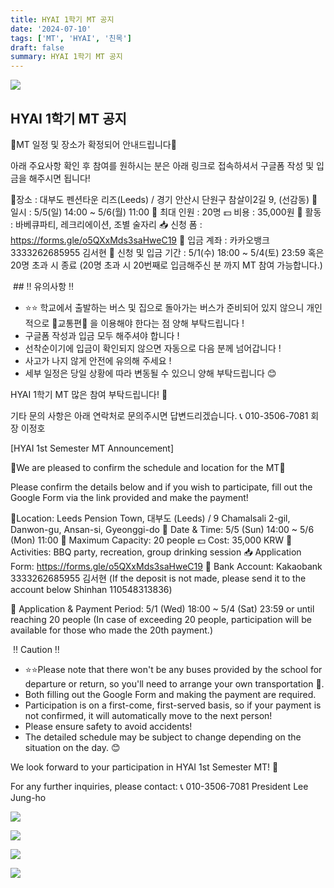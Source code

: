 ```yaml
---
title: HYAI 1학기 MT 공지
date: '2024-07-10'
tags: ['MT', 'HYAI', '친목']
draft: false
summary: HYAI 1학기 MT 공지
---
```


![](/static/images/2024-1/mt/00.png)

## HYAI 1학기 MT 공지

🔅MT 일정 및 장소가 확정되어 안내드립니다🔅

아래 주요사항 확인 후 참여를 원하시는 분은 아래 링크로 접속하셔서 구글폼 작성 및 입금을 해주시면 됩니다!

📍장소 : 대부도 펜션타운 리즈(Leeds) / 경기 안산시 단원구 참살이2길 9, (선감동)
📆 일시 : 5/5(일) 14:00 ~ 5/6(월) 11:00
👥 최대 인원 : 20명
💵 비용 : 35,000원
🤼 활동 : 바베큐파티, 레크리에이션, 조별 술자리
📥 신청 폼 : https://forms.gle/o5QXxMds3saHweC19
🏧 입금 계좌 : 카카오뱅크 3333262685955 김서현
📨 신청 및 입금 기간 : 5/1(수) 18:00 ~  5/4(토) 23:59 혹은 20명 초과 시 종료 
(20명 초과 시 20번째로 입금해주신 분 까지 MT 참여 가능합니다.)

️ ## ‼️ 유의사항 ‼️
- ⭐️⭐️ 학교에서 출발하는 버스 및 집으로 돌아가는 버스가 준비되어 있지 않으니 개인적으로 🚌교통편🚌 을 이용해야 한다는 점 양해 부탁드립니다 ! 
- 구글폼 작성과 입금 모두 해주셔야 합니다 !
- 선착순이기에 입금이 확인되지 않으면 자동으로 다음 분께 넘어갑니다 !
- 사고가 나지 않게 안전에 유의해 주세요 !
- 세부 일정은 당일 상황에 따라 변동될 수 있으니 양해 부탁드립니다 😊


HYAI 1학기 MT 많은 참여 부탁드립니다! 🙌

기타 문의 사항은 아래 연락처로 문의주시면 답변드리겠습니다.
📞 010-3506-7081 회장 이정호


[HYAI 1st Semester MT Announcement]

🔅We are pleased to confirm the schedule and location for the MT🔅

Please confirm the details below and if you wish to participate, fill out the Google Form via the link provided and make the payment!

📍Location: Leeds Pension Town, 대부도 (Leeds) / 9 Chamalsali 2-gil, Danwon-gu, Ansan-si, Gyeonggi-do
📆 Date & Time: 5/5 (Sun) 14:00 ~ 5/6 (Mon) 11:00
👥 Maximum Capacity: 20 people
💵 Cost: 35,000 KRW
🤼 Activities: BBQ party, recreation, group drinking session
📥 Application Form:  https://forms.gle/o5QXxMds3saHweC19
🏧 Bank Account: Kakaobank 3333262685955 김서현
(If the deposit is not made, please send it to the account below
Shinhan 110548313836)

📨 Application & Payment Period: 5/1 (Wed) 18:00 ~ 5/4 (Sat) 23:59 or until reaching 20 people 
(In case of exceeding 20 people, participation will be available for those who made the 20th payment.)

️ ‼️ Caution ‼️

- ⭐️⭐️Please note that there won't be any buses provided by the school for departure or return, so you'll need to arrange your own transportation 🚌.
- Both filling out the Google Form and making the payment are required.
- Participation is on a first-come, first-served basis, so if your payment is not confirmed, it will automatically move to the next person!
- Please ensure safety to avoid accidents!
- The detailed schedule may be subject to change depending on the situation on the day. 😊

We look forward to your participation in HYAI 1st Semester MT! 🙌

For any further inquiries, please contact:
📞 010-3506-7081 President Lee Jung-ho

![](/static/images/2024-1/mt/01.png)

![](/static/images/2024-1/mt/02.png)

![](/static/images/2024-1/mt/03.png)

![](/static/images/2024-1/mt/04.png)

